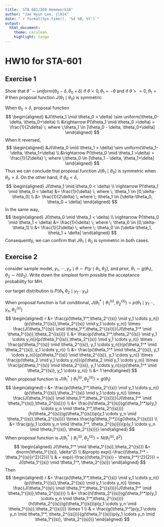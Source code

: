 ```yaml
---
title: 'STA 601/360 Homework10'
author: "Jae Hyun Lee, jl914"
date: "`r format(Sys.time(), '%d %B, %Y')`"
output: 
  html_document:
    theme: cerulean
    highlight: tango
---
```



# HW10 for STA-601

## Exercise 1

Show that $\tilde{\theta} ~ \sim uniform(\theta_0 - \delta,\theta_0+\delta)$ if $\tilde{\theta} <0, \theta_1 = -\tilde{\theta}$ and if $\tilde\theta >= 0, \theta_1 = \tilde \theta$ then proposal function $J(\theta_1 \mid \theta_0)$ is symmetric 

When $\theta_0 > \delta$, proposal function
$$
\begin{aligned}
&J(\theta_1 \mid \theta_0 > \delta) \sim uniform(\theta_0-\delta, \theta_0+\delta) \\
&\rightarrow P(\theta_1 \mid \theta_0 >\delta) = \frac{1}{2\delta} \; where \;\theta_1 \in [\theta_0 - \delta, \theta_0+\delta] 
\end{aligned}
$$
When it reversed, 
$$
\begin{aligned}
&J(\theta_0 \mid \theta_1 > \delta) \sim uniform(\theta_1-\delta, \theta_1+\delta) \\
&\rightarrow P(\theta_0 \mid \theta_1 >\delta) = \frac{1}{2\delta} \; where \;\theta_0 \in [\theta_1 - \delta, \theta_1+\delta] 
\end{aligned}
$$
Thus we can conclude that proposal function $J(\theta_1 \mid \theta_0)$ is symmetric when $\theta_0 > \delta$.
On the other hand, if $\theta_0 < \delta$, 
$$
\begin{aligned}
J(\theta_1 \mid \theta_0 < \delta) \\
\rightarrow P(\theta_1 \mid \theta_0 < \delta) &= \frac{1}{\delta} \; where \; \theta_1 \in [0,\delta-\theta_0] \\
&= \frac{1}{2\delta} \; where \; \theta_1 \in [\delta-\theta_0, \theta_0 + \delta] 
\end{aligned}
$$
In the same way, 
$$
\begin{aligned}
J(\theta_0 \mid \theta_1 < \delta) \\
\rightarrow P(\theta_0 \mid \theta_1 < \delta) &= \frac{1}{\delta} \; where \; \theta_0 \in [0,\delta-\theta_1] \\
&= \frac{1}{2\delta} \; where \; \theta_0 \in [\delta-\theta_1, \theta_1 + \delta] 
\end{aligned}
$$
Consequently, we can confirm that $J\theta_1 \mid \theta_0$ is symmetric in both cases.

## Exercise 2 
consider sample model,
$y_1, \cdots, y_n \mid \theta \sim P(y \mid \theta_1,\theta_2)$,
and prior, $\theta_1 \sim g(\theta_1), \theta_2 \sim h(\theta_2)$.
Write down the simplest form possible the acceptance probability for MH.

our target distribution is $P(\theta_1, \theta_2 \mid y_1 \cdots y_n)$

When proposal function is full conditional, $J(\theta_1^* \mid \theta_1^{(s)},\theta_2^{(s)}) = p(\theta_1 \mid y_1 \cdots, y_n, \theta_2^{(s)})$
$$
\begin{aligned}
r &= \frac{p(\theta_1^*,\theta_2^{(s)} \mid y_1 \cdots y_n)}{p(\theta_1^{(s)},\theta_2^{(s)} \mid y_1 \cdots y_n)} \times \frac{J(\theta_1^{(s)} \mid \theta_1^*,\theta_2^{(s)})}{J(\theta_1^* \mid \theta_1^{(s)},\theta_2^{(s)})} \\ &= \frac{p(\theta_1^*,\theta_2^{(s)} \mid y_1 \cdots y_n)}{p(\theta_1^{(s)},\theta_2^{(s)} \mid y_1 \cdots y_n)} \times \frac{p(\theta_1^{(s)} \mid \theta_2^{(s)}, y_1 \cdots y_n)}{p(\theta_1^* \mid \theta_2^{(s)}, y_1 \cdots y_n)} \\
&= \frac{p(\theta_1^* \mid \theta_2^{(s)}, y_1 \cdots y_n)}{p(\theta_1^{(s)} \mid \theta_2^{(s)}, y_1 \cdots y_n)} \times \frac{p(\theta_2 \mid y_1 \cdots y_n)}{p(\theta_2 \mid y_1 \cdots y_n)} \times \frac{p(\theta_1^{(s)} \mid \theta_2^{(s)}, y_1 \cdots y_n)}{p(\theta_1^* \mid \theta_2^{(s)}, y_1 \cdots y_n)} \\
&= 1
\end{aligned}
$$
When proposal function is $J(\theta_1^* \mid \theta_1^{(s)},\theta_2^{(s)}) = g(\theta_1)$
$$
\begin{aligned}
r &= \frac{p(\theta_1^*,\theta_2^{(s)} \mid y_1 \cdots y_n)}{p(\theta_1^{(s)},\theta_2^{(s)} \mid y_1 \cdots y_n)} \times \frac{J(\theta_1^{(s)} \mid \theta_1^*,\theta_2^{(s)})}{J(\theta_1^* \mid \theta_1^{(s)},\theta_2^{(s)})}  \\ &=  \frac{h(\theta_2^{(s)})g(\theta_1^*)p(y_1 \cdots y_n \mid \theta_1^*,\theta_2^{(s)})}{h(\theta_2^{(s)})g(\theta_1^{(s)})p(y_1 \cdots y_n \mid \theta_1^{(s)},\theta_2^{(s)})} \times \frac{g(\theta_1^*)}{g(\theta_1^{(s)})} \\
&= \frac{p(y_1 \cdots y_n \mid \theta_1^*, \theta_2^{(s)})}{p(y_1 \cdots y_n \mid \theta_1^{(s)}, \theta_2^{(s)})}
\end{aligned}
$$
When proposal function is $J(\theta_1^* \mid \theta_1^{(s)},\theta_2^{(s)}) = N(\theta_1^{(s)},\delta^2)$
$$
\begin{aligned}
J(\theta_1^* \mid \theta_1^{(s)},\theta_2^{(s)}) &= dnorm(\theta_1^{(s)}, \delta^2) \\
&\propto exp({-\frac{(\theta_1^* - \theta_1^{(s)})^2}{2}}) \\
& = exp({-\frac{(\theta_1^{(s)} - \theta_1^*)^2}{2}}) = J(\theta_1^{(s)} \mid \theta_1^*, \theta_2^{(s)})
\end{aligned}
$$
Then 
$$
\begin{aligned}
r &= \frac{p(\theta_1^*,\theta_2^{(s)} \mid y_1 \cdots y_n)}{p(\theta_1^{(s)},\theta_2^{(s)} \mid y_1 \cdots y_n)} \times \frac{J(\theta_1^{(s)} \mid \theta_1^*,\theta_2^{(s)})}{J(\theta_1^* \mid \theta_1^{(s)},\theta_2^{(s)})}  \\ &=  \frac{h(\theta_2^{(s)})g(\theta_1^*)p(y_1 \cdots y_n \mid \theta_1^*,\theta_2^{(s)})}{h(\theta_2^{(s)})g(\theta_1^{(s)})p(y_1 \cdots y_n \mid \theta_1^{(s)},\theta_2^{(s)})} \times 1 \\
& = \frac{g(\theta_1^*)p(y_1 \cdots y_n \mid \theta_1^*, \theta_2^{(s)})}{g(\theta_1^{(s)})p(y_1 \cdots y_n \mid \theta_1^{(s)}, \theta_2^{(s)})}
\end{aligned}
$$
